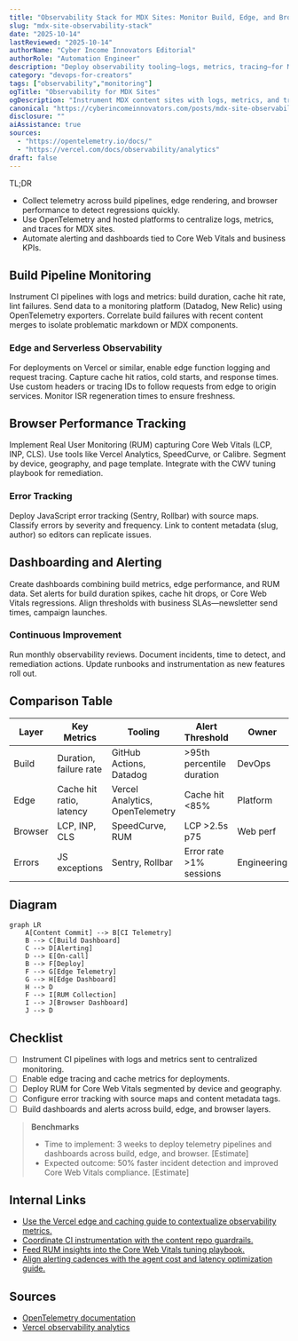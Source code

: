 ```yaml
---
title: "Observability Stack for MDX Sites: Monitor Build, Edge, and Browser Health"
slug: "mdx-site-observability-stack"
date: "2025-10-14"
lastReviewed: "2025-10-14"
authorName: "Cyber Income Innovators Editorial"
authorRole: "Automation Engineer"
description: "Deploy observability tooling—logs, metrics, tracing—for MDX-driven sites across build pipelines, CDN edges, and browsers."
category: "devops-for-creators"
tags: ["observability","monitoring"]
ogTitle: "Observability for MDX Sites"
ogDescription: "Instrument MDX content sites with logs, metrics, and tracing end to end."
canonical: "https://cyberincomeinnovators.com/posts/mdx-site-observability-stack"
disclosure: ""
aiAssistance: true
sources:
  - "https://opentelemetry.io/docs/"
  - "https://vercel.com/docs/observability/analytics"
draft: false
---
```


TL;DR
- Collect telemetry across build pipelines, edge rendering, and browser performance to detect regressions quickly.
- Use OpenTelemetry and hosted platforms to centralize logs, metrics, and traces for MDX sites.
- Automate alerting and dashboards tied to Core Web Vitals and business KPIs.

## Build Pipeline Monitoring
Instrument CI pipelines with logs and metrics: build duration, cache hit rate, lint failures. Send data to a monitoring platform (Datadog, New Relic) using OpenTelemetry exporters. Correlate build failures with recent content merges to isolate problematic markdown or MDX components.

### Edge and Serverless Observability
For deployments on Vercel or similar, enable edge function logging and request tracing. Capture cache hit ratios, cold starts, and response times. Use custom headers or tracing IDs to follow requests from edge to origin services. Monitor ISR regeneration times to ensure freshness.

## Browser Performance Tracking
Implement Real User Monitoring (RUM) capturing Core Web Vitals (LCP, INP, CLS). Use tools like Vercel Analytics, SpeedCurve, or Calibre. Segment by device, geography, and page template. Integrate with the CWV tuning playbook for remediation.

### Error Tracking
Deploy JavaScript error tracking (Sentry, Rollbar) with source maps. Classify errors by severity and frequency. Link to content metadata (slug, author) so editors can replicate issues.

## Dashboarding and Alerting
Create dashboards combining build metrics, edge performance, and RUM data. Set alerts for build duration spikes, cache hit drops, or Core Web Vitals regressions. Align thresholds with business SLAs—newsletter send times, campaign launches.

### Continuous Improvement
Run monthly observability reviews. Document incidents, time to detect, and remediation actions. Update runbooks and instrumentation as new features roll out.

## Comparison Table
| Layer | Key Metrics | Tooling | Alert Threshold | Owner |
| --- | --- | --- | --- | --- |
| Build | Duration, failure rate | GitHub Actions, Datadog | >95th percentile duration | DevOps |
| Edge | Cache hit ratio, latency | Vercel Analytics, OpenTelemetry | Cache hit <85% | Platform |
| Browser | LCP, INP, CLS | SpeedCurve, RUM | LCP >2.5s p75 | Web perf |
| Errors | JS exceptions | Sentry, Rollbar | Error rate >1% sessions | Engineering |

## Diagram
```mermaid
graph LR
    A[Content Commit] --> B[CI Telemetry]
    B --> C[Build Dashboard]
    C --> D[Alerting]
    D --> E[On-call]
    B --> F[Deploy]
    F --> G[Edge Telemetry]
    G --> H[Edge Dashboard]
    H --> D
    F --> I[RUM Collection]
    I --> J[Browser Dashboard]
    J --> D
```

## Checklist
- [ ] Instrument CI pipelines with logs and metrics sent to centralized monitoring.
- [ ] Enable edge tracing and cache metrics for deployments.
- [ ] Deploy RUM for Core Web Vitals segmented by device and geography.
- [ ] Configure error tracking with source maps and content metadata tags.
- [ ] Build dashboards and alerts across build, edge, and browser layers.

> **Benchmarks**
> - Time to implement: 3 weeks to deploy telemetry pipelines and dashboards across build, edge, and browser. [Estimate]
> - Expected outcome: 50% faster incident detection and improved Core Web Vitals compliance. [Estimate]

## Internal Links
- [Use the Vercel edge and caching guide to contextualize observability metrics.](../devops-for-creators/vercel-content-sites-previews-edge-caching.mdx)
- [Coordinate CI instrumentation with the content repo guardrails.](../devops-for-creators/ci-for-content-repos.mdx)
- [Feed RUM insights into the Core Web Vitals tuning playbook.](../devops-for-creators/cwv-tuning-for-mdx-sites.mdx)
- [Align alerting cadences with the agent cost and latency optimization guide.](../multi-agent-orchestration/agent-cost-latency-optimization.mdx)

## Sources
- [OpenTelemetry documentation](https://opentelemetry.io/docs/)
- [Vercel observability analytics](https://vercel.com/docs/observability/analytics)
